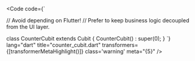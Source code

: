 
<Code
	code={`
  
  // Avoid depending on Flutter!
  // Prefer to keep business logic decoupled from the UI layer.

  class CounterCubit extends Cubit<int> { 
    CounterCubit() : super(0);
  }
`}
lang="dart" title="counter_cubit.dart"
transformers={[transformerMetaHighlight()]} class='warning' meta="{5}"
/>